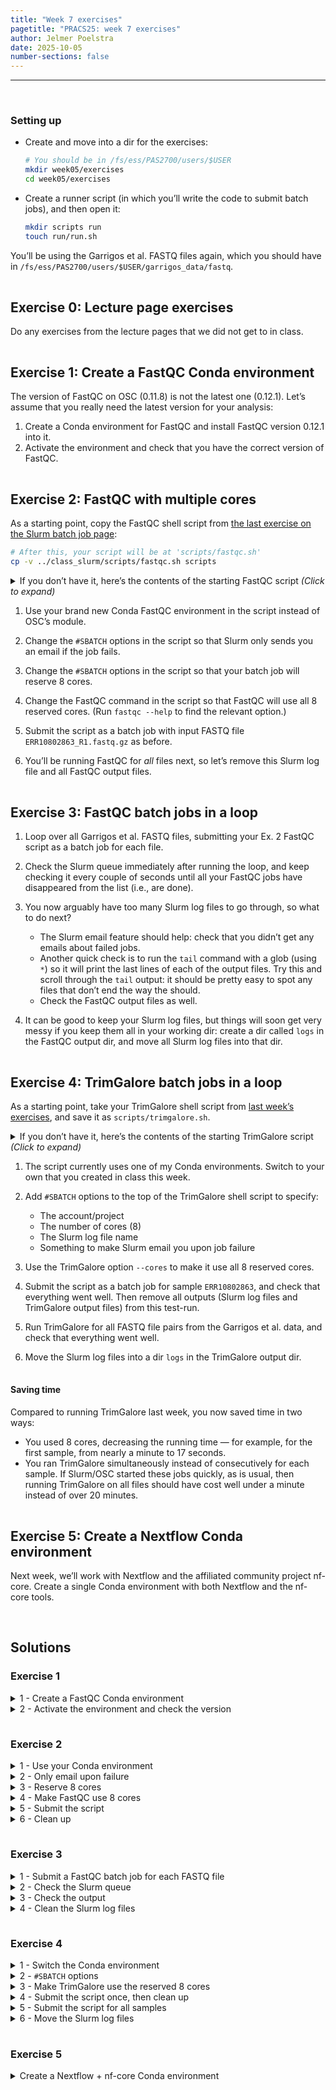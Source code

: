 ```yaml
---
title: "Week 7 exercises"
pagetitle: "PRACS25: week 7 exercises"
author: Jelmer Poelstra
date: 2025-10-05
number-sections: false
---
```


-----------

<br>

### Setting up

- Create and move into a dir for the exercises:

  ```bash
  # You should be in /fs/ess/PAS2700/users/$USER
  mkdir week05/exercises
  cd week05/exercises
  ```

- Create a runner script (in which you'll write the code to submit batch jobs),
  and then open it:

  ```bash
  mkdir scripts run
  touch run/run.sh
  ```

You'll be using the Garrigos et al. FASTQ files again, which you should have in
`/fs/ess/PAS2700/users/$USER/garrigos_data/fastq`.

<hr style="height:1pt; visibility:hidden;" />

## Exercise 0: Lecture page exercises

Do any exercises from the lecture pages that we did not get to in class.

<hr style="height:1pt; visibility:hidden;" />

## Exercise 1: Create a FastQC Conda environment

The version of FastQC on OSC (0.11.8) is not the latest one (0.12.1).
Let's assume that you really need the latest version for your analysis:

1. Create a Conda environment for FastQC and install FastQC version 0.12.1 into it.
2. Activate the environment and check that you have the correct version of FastQC.

<hr style="height:1pt; visibility:hidden;" />

## Exercise 2: FastQC with multiple cores

As a starting point, copy the FastQC shell script from
[the last exercise on the Slurm batch job page](w7_1_slurm.qmd#exercise-submit-your-fastqc-script-as-a-batch-job):

```bash
# After this, your script will be at 'scripts/fastqc.sh'
cp -v ../class_slurm/scripts/fastqc.sh scripts
```

<details><summary>If you don't have it, here's the contents of the starting FastQC script _(Click to expand)_</summary>

```bash
#!/bin/bash
#SBATCH --account=PAS2700
#SBATCH --output=slurm-fastqc-%j.out
#SBATCH --mail-type=END,FAIL

set -euo pipefail

# Load the OSC module for FastQC
module load fastqc

# Copy the placeholder variables
fastq_file=$1
outdir=$2

# Initial reporting
echo "# Starting script fastqc.ch"
date
echo "# Input FASTQ file:   $fastq_file"
echo "# Output dir:         $outdir"
echo

# Create the output dir if needed
mkdir -p "$outdir"

# Run FastQC
fastqc --outdir="$outdir" "$fastq_file"

# Final reporting
echo
echo "# Done with script fastqc.sh"
date
```
</details>

1. Use your brand new Conda FastQC environment in the script instead of OSC's module.

2. Change the `#SBATCH` options in the script so that Slurm only sends you an email
   if the job fails.

3. Change the `#SBATCH` options in the script so that your batch job will reserve 8 cores.

4. Change the FastQC command in the script so that FastQC will use all 8 reserved cores.
   (Run `fastqc --help` to find the relevant option.)

5. Submit the script as a batch job with input FASTQ file `ERR10802863_R1.fastq.gz`
   as before.

6. You'll be running FastQC for _all_ files next,
   so let's remove this Slurm log file and all FastQC output files.
   
<hr style="height:1pt; visibility:hidden;" />

## Exercise 3: FastQC batch jobs in a loop

1. Loop over all Garrigos et al. FASTQ files,
   submitting your Ex. 2 FastQC script as a batch job for each file.

2. Check the Slurm queue immediately after running the loop, and keep checking
   it every couple of seconds until all your FastQC jobs have disappeared from the list
   (i.e., are done).

3. You now arguably have too many Slurm log files to go through, so what to do next?
   - The Slurm email feature should help:
     check that you didn't get any emails about failed jobs.
   - Another quick check is to run the `tail` command with a glob (using `*`)
     so it will print the last lines of each of the output files.
     Try this and scroll through the `tail` output:
     it should be pretty easy to spot any files that don't end the way the should.
   - Check the FastQC output files as well.

4. It can be good to keep your Slurm log files,
   but things will soon get very messy if you keep them all in your working dir:
   create a dir called `logs` in the FastQC output dir,
   and move all Slurm log files into that dir.

<hr style="height:1pt; visibility:hidden;" />

## Exercise 4: TrimGalore batch jobs in a loop

As a starting point, take your TrimGalore shell script from
[last week's exercises](../week06/w6_exercises.qmd),
and save it as `scripts/trimgalore.sh`.

<details><summary>If you don't have it, here's the contents of the starting TrimGalore script _(Click to expand)_</summary>

```bash
#!/bin/bash
set -euo pipefail

# Load TrimGalore
module load miniconda3/23.3.1-py310
conda activate /fs/ess/PAS0471/jelmer/conda/trimgalore

# Copy the placeholder variables
R1_in=$1
outdir=$2

# Infer the R2 FASTQ file name
R2_in=${R1_in/_R1/_R2}

# Report
echo "# Starting script trimgalore.sh"
date
echo "# Input R1 FASTQ file:      $R1_in"
echo "# Input R2 FASTQ file:      $R2_in"
echo "# Output dir:               $outdir"
echo

# Create the output dir
mkdir -p "$outdir"

# Run TrimGalore
trim_galore \
    --paired \
    --fastqc \
    --output_dir "$outdir" \
    "$R1_in" \
    "$R2_in"

# Report
echo
echo "# Done with script trimgalore.sh"
date
```

</details>

1. The script currently uses one of my Conda environments.
   Switch to your own that you created in class this week.
   
2. Add `#SBATCH` options to the top of the TrimGalore shell script to specify:
   - The account/project
   - The number of cores (8)
   - The Slurm log file name
   - Something to make Slurm email you upon job failure

3. Use the TrimGalore option `--cores` to make it use all 8 reserved cores.

4. Submit the script as a batch job for sample `ERR10802863`,
   and check that everything went well. Then remove all outputs (Slurm log
   files and TrimGalore output files) from this test-run.

5. Run TrimGalore for all FASTQ file pairs from the Garrigos et al. data,
   and check that everything went well.

6. Move the Slurm log files into a dir `logs` in the TrimGalore output dir.

<hr style="height:1pt; visibility:hidden;" />

::: callout-note
#### Saving time
Compared to running TrimGalore last week, you now saved time in two ways:

- You used 8 cores, decreasing the running time ---
  for example, for the first sample, from nearly a minute to 17 seconds.
- You ran TrimGalore simultaneously instead of consecutively for each sample.
  If Slurm/OSC started these jobs quickly, as is usual, then running TrimGalore
  on all files should have cost well under a minute instead of over 20 minutes.
:::

<hr style="height:1pt; visibility:hidden;" />

## Exercise 5: Create a Nextflow Conda environment

Next week, we'll work with Nextflow and the affiliated community project nf-core.
Create a single Conda environment with both Nextflow and the nf-core tools.

<br>

## Solutions

### Exercise 1

<details><summary>1 - Create a FastQC Conda environment</summary>

When you don't specify the version, the latest one should be installed ---
at least when you're using a "fresh" environment (there could be complicating
factors if you already had other software in the same environment):

```bash
module load miniconda3/23.3.1-py310
conda create -y -n fastqc -c bioconda fastqc
```

But to be more explicit, you could replace the `fastqc` at the end of the line
with `fastqc=0.12.1`.

</details>

<details><summary>2 - Activate the environment and check the version</summary>
```bash
conda activate fastqc
fastqc --version
```
```bash-out
FastQC v0.12.1
```
</details>

<hr style="height:1pt; visibility:hidden;" />

### Exercise 2

<details><summary>1 - Use your Conda environment</summary>

Replace the line `module load fastqc` with:

```bash
module load miniconda3/23.3.1-py310
conda activate fastqc
```
</details>

<details><summary>2 - Only email upon failure</summary>
```bash
#SBATCH --mail-type=FAIL
```
</details>

<details><summary>3 - Reserve 8 cores</summary>
```bash
#SBATCH --cpus-per-task=8
```
</details>

<details><summary>4 - Make FastQC use 8 cores</summary>

The relevant FastQC option is `--threads` (recall to consider the terms threads,
cores, and CPUs as synonyms in this context):

```bash
fastqc --threads 8 --outdir "$outdir" "$fastq_file"
```
</details>

<details><summary>5 - Submit the script</summary>
```bash
fastq_file=../../garrigos_data/fastq/ERR10802863_R1.fastq.gz
sbatch scripts/fastqc.sh "$fastq_file" results/fastqc
```
```bash-out
Submitted batch job 12431988
```
</details>

<details><summary>6 - Clean up</summary>
```bash
rm slurm-fastqc*
rm results/fastqc/*
```
</details>

<hr style="height:1pt; visibility:hidden;" />

### Exercise 3

<details><summary>1 - Submit a FastQC batch job for each FASTQ file</summary>
```bash
for fastq_file in ../../garrigos_data/fastq/*fastq.gz; do
   sbatch scripts/fastqc.sh "$fastq_file" results/fastqc
done
```
```bash-out
Submitted batch job 27902555
Submitted batch job 27902556
Submitted batch job 27902557
Submitted batch job 27902558
Submitted batch job 27902559
Submitted batch job 27902560
Submitted batch job 27902561
[...output truncated...]
```
</details>

<details><summary>2 - Check the Slurm queue</summary>
```bash
squeue -u $USER -l
```
</details>

<details><summary>3 - Check the output</summary>

Once all jobs have at least started running,
you should see a lot of Slurm log files in your working dir:

```bash
ls
```
```bash-out
results                    slurm-fastqc-27902531.out  slurm-fastqc-27902543.out  slurm-fastqc-27902555.out
run                        slurm-fastqc-27902532.out  slurm-fastqc-27902544.out  slurm-fastqc-27902556.out
scripts                    slurm-fastqc-27902533.out  slurm-fastqc-27902545.out  slurm-fastqc-27902557.out
slurm-fastqc-27902522.out  slurm-fastqc-27902534.out  slurm-fastqc-27902546.out  slurm-fastqc-27902558.out
slurm-fastqc-27902523.out  slurm-fastqc-27902535.out  slurm-fastqc-27902547.out  slurm-fastqc-27902559.out
slurm-fastqc-27902524.out  slurm-fastqc-27902536.out  slurm-fastqc-27902548.out  slurm-fastqc-27902560.out
slurm-fastqc-27902525.out  slurm-fastqc-27902537.out  slurm-fastqc-27902549.out  slurm-fastqc-27902561.out
slurm-fastqc-27902526.out  slurm-fastqc-27902538.out  slurm-fastqc-27902550.out  slurm-fastqc-27902562.out
slurm-fastqc-27902527.out  slurm-fastqc-27902539.out  slurm-fastqc-27902551.out  slurm-fastqc-27902563.out
slurm-fastqc-27902528.out  slurm-fastqc-27902540.out  slurm-fastqc-27902552.out  slurm-fastqc-27902564.out
slurm-fastqc-27902529.out  slurm-fastqc-27902541.out  slurm-fastqc-27902553.out  slurm-fastqc-27902565.out
slurm-fastqc-27902530.out  slurm-fastqc-27902542.out  slurm-fastqc-27902554.out
```

Here is how you can see the last lines of each of these files with `tail`:

```bash
tail slurm-fastqc*
```
```bash-out
==> slurm-fastqc-27902563.out <==
Approx 80% complete for ERR10802885_R2.fastq.gz
Approx 85% complete for ERR10802885_R2.fastq.gz
Approx 90% complete for ERR10802885_R2.fastq.gz
Approx 95% complete for ERR10802885_R2.fastq.gz
Approx 100% complete for ERR10802885_R2.fastq.gz
Analysis complete for ERR10802885_R2.fastq.gz

# Done with script fastqc.sh
Sun Mar 31 16:30:54 EDT 2024

==> slurm-fastqc-27902564.out <==
Approx 80% complete for ERR10802886_R1.fastq.gz
Approx 85% complete for ERR10802886_R1.fastq.gz
Approx 90% complete for ERR10802886_R1.fastq.gz
Approx 95% complete for ERR10802886_R1.fastq.gz
Approx 100% complete for ERR10802886_R1.fastq.gz
Analysis complete for ERR10802886_R1.fastq.gz

# Done with script fastqc.sh
Sun Mar 31 16:30:54 EDT 2024

==> slurm-fastqc-27902565.out <==
Approx 80% complete for ERR10802886_R2.fastq.gz
Approx 85% complete for ERR10802886_R2.fastq.gz
Approx 90% complete for ERR10802886_R2.fastq.gz
Approx 95% complete for ERR10802886_R2.fastq.gz
Approx 100% complete for ERR10802886_R2.fastq.gz
Analysis complete for ERR10802886_R2.fastq.gz

# Done with script fastqc.sh
Sun Mar 31 16:30:54 EDT 2024

# [...output truncated...]
```

Finally, to check the FastQC output files:

```bash
ls -lh results/fastqc
```
```bash-out
total 48M
-rw-rw----+ 1 poelstra PAS0471 718K Mar 31 16:29 ERR10802863_R1_fastqc.html
-rw-rw----+ 1 poelstra PAS0471 364K Mar 31 16:29 ERR10802863_R1_fastqc.zip
-rw-rw----+ 1 poelstra PAS0471 688K Mar 31 16:29 ERR10802863_R2_fastqc.html
-rw-rw----+ 1 poelstra PAS0471 363K Mar 31 16:29 ERR10802863_R2_fastqc.zip
-rw-rw----+ 1 poelstra PAS0471 714K Mar 31 16:29 ERR10802864_R1_fastqc.html
-rw-rw----+ 1 poelstra PAS0471 366K Mar 31 16:29 ERR10802864_R1_fastqc.zip
-rw-rw----+ 1 poelstra PAS0471 695K Mar 31 16:29 ERR10802864_R2_fastqc.html
-rw-rw----+ 1 poelstra PAS0471 351K Mar 31 16:29 ERR10802864_R2_fastqc.zip
-rw-rw----+ 1 poelstra PAS0471 713K Mar 31 16:29 ERR10802865_R1_fastqc.html
-rw-rw----+ 1 poelstra PAS0471 367K Mar 31 16:29 ERR10802865_R1_fastqc.zip
-rw-rw----+ 1 poelstra PAS0471 698K Mar 31 16:29 ERR10802865_R2_fastqc.html
-rw-rw----+ 1 poelstra PAS0471 358K Mar 31 16:29 ERR10802865_R2_fastqc.zip
-rw-rw----+ 1 poelstra PAS0471 718K Mar 31 16:29 ERR10802866_R1_fastqc.html
# [...output truncated...]
```
</details>

<details><summary>4 - Clean the Slurm log files</summary>
```bash
mkdir results/fastqc/logs
mv slurm-fastqc* results/fastqc/logs
```
</details>

<hr style="height:1pt; visibility:hidden;" />

### Exercise 4

<details><summary>1 - Switch the Conda environment</summary>

Replace the line `conda activate /fs/ess/PAS0471/jelmer/conda/trimgalore` with:

```bash
conda activate trim-galore-0.6.10
```
</details>

<details><summary>2 - `#SBATCH` options</summary>
```bash
#SBATCH --account=PAS2700
#SBATCH --cpus-per-task=8
#SBATCH --output=slurm-trimgalore-%j.out
#SBATCH --mail-type=FAIL
```
</details>
   
<details><summary>3 - Make TrimGalore use the reserved 8 cores</summary>
Simply add `--cores 8` to your TrimGalore command.
</details>

<details><summary>4 - Submit the script once, then clean up</summary>

```bash
fastq_file=../../garrigos_data/fastq/ERR10802863_R1.fastq.gz
sbatch scripts/trimgalore.sh "$fastq_file" results/trimgalore
```

To check that everything went well, look at the Slurm log files and the TrimGalore
output files in `results/trimgalore`.

To remove the outputs from this test:

```bash
rm slurm-trimgalore*
rm results/trimgalore/*
```

</details>

<details><summary>5 - Submit the script for all samples</summary>
```bash
for fastq_R1 in ../../garrigos_data/fastq/*R1.fastq.gz; do
   sbatch scripts/trimgalore.sh "$fastq_R1" results/trimgalore
done
```

To check that everything went well, check your email and look at the TrimGalore
output files in `results/trimgalore`.
You can also run `tail slurm-trimgalore*` to check the last lines of each Slurm
log file.
</details>

<details><summary>6 - Move the Slurm log files</summary>
```bash
mkdir results/trimgalore/logs
mv slurm-trimgalore* results/trimgalore/logs
```
</details>

<hr style="height:1pt; visibility:hidden;" />

### Exercise 5

<details><summary>Create a Nextflow + nf-core Conda environment</summary>

```bash
module load miniconda3/23.3.1-py310
conda create -y -n nextflow-23.10 -c bioconda nextflow=23.10.1 nf-core=2.13.1
```

Check that it works:

```bash
conda activate nextflow-23.10
nextflow -v
```
```bash-out
nextflow version 23.10.1.5891
```
```bash
nf-core --version
```
```bash-out
                                          ,--./,-.
          ___     __   __   __   ___     /,-._.--~\
    |\ | |__  __ /  ` /  \ |__) |__         }  {
    | \| |       \__, \__/ |  \ |___     \`-._,-`-,
                                          `._,._,'

    nf-core/tools version 2.13.1 - https://nf-co.re

nf-core, version 2.13.1
```

</details>

<br>
